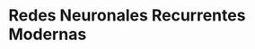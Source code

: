<!-- ::: watermark -->
<!-- <img src="img/aif-logo.png" width="400"/> -->
<!-- ::: -->

# Redes Neuronales Recurrentes Modernas


